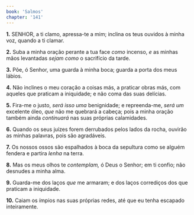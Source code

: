 ```yaml
---
book: 'Salmos'
chapter: '141'
---
```


**1.** SENHOR, a ti clamo, apressa-te a mim; inclina os teus ouvidos à minha voz, quando a ti clamar.

**2.** Suba a minha oração perante a tua face *como* incenso, *e* as minhas mãos levantadas *sejam como* o sacrifício da tarde.

**3.** Põe, ó Senhor, uma guarda à minha boca; guarda a porta dos meus lábios.

**4.** Não inclines o meu coração a coisas más, a praticar obras más, com aqueles que praticam a iniquidade; e não coma das suas delícias.

**5.** Fira-me o justo, *será isso uma* benignidade; e repreenda-me, *será um* excelente óleo, *que* não me quebrará a cabeça; pois a minha oração também ainda *continuará* nas suas próprias calamidades.

**6.** Quando os seus juízes forem derrubados pelos lados da rocha, ouvirão as minhas palavras, pois são agradáveis.

**7.** Os nossos ossos são espalhados à boca da sepultura como se alguém fendera e partira *lenha* na terra.

**8.** Mas os meus olhos te *contemplam,* ó Deus o Senhor; em ti confio; não desnudes a minha alma.

**9.** Guarda-me dos laços *que* me armaram; e dos laços corrediços dos que praticam a iniquidade.

**10.** Caiam os ímpios nas suas próprias redes, até que eu tenha escapado inteiramente.